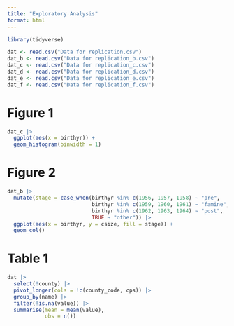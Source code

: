 ```yaml
---
title: "Exploratory Analysis"
format: html
---
```


```r
library(tidyverse)
```


```r
dat <- read.csv("Data for replication.csv")
dat_b <- read.csv("Data for replication_b.csv")
dat_c <- read.csv("Data for replication_c.csv")
dat_d <- read.csv("Data for replication_d.csv")
dat_e <- read.csv("Data for replication_e.csv")
dat_f <- read.csv("Data for replication_f.csv")
```

# Figure 1

```r
dat_c |> 
  ggplot(aes(x = birthyr)) + 
  geom_histogram(binwidth = 1)
```

# Figure 2

```r
dat_b |> 
  mutate(stage = case_when(birthyr %in% c(1956, 1957, 1958) ~ "pre",
                           birthyr %in% c(1959, 1960, 1961) ~ "famine",
                           birthyr %in% c(1962, 1963, 1964) ~ "post",
                           TRUE ~ "other")) |> 
  ggplot(aes(x = birthyr, y = csize, fill = stage)) + 
  geom_col()
```

# Table 1

```r
dat |> 
  select(!county) |> 
  pivot_longer(cols = !c(county_code, cps)) |> 
  group_by(name) |> 
  filter(!is.na(value)) |> 
  summarise(mean = mean(value),
            obs = n())
```


```r
```

